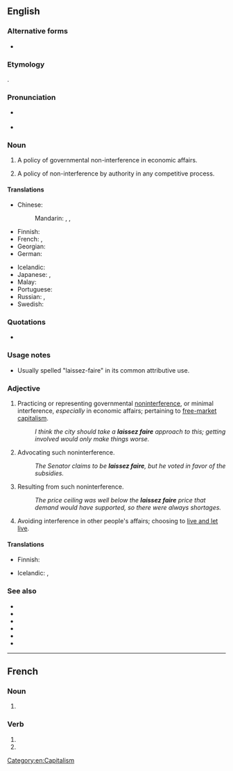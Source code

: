 {{also|laissez-faire}}
==English==
{{was wotd|2008|July|13}}
{{wikipedia}}

===Alternative forms===
* {{l|en|laissez-faire}}

===Etymology===
{{bor|en|fr|laisser faire|laissez faire|leave it be|lit=let do}}.

===Pronunciation===
* {{a|UK}} {{IPA|/ˈlæs.eɪ ˌfeə(ɹ)/|/ˈleɪ.seɪ ˌfeə(ɹ)/|lang=en}}
* {{audio|en-us-laissez faire.ogg|Audio (US)|lang=en}}

===Noun===
{{head|en|noun|head=[[laisser|laissez]] [[faire]]}}

# {{lb|en|economics}} A policy of governmental non-interference in economic affairs.
# A policy of non-interference by authority in any competitive process.

====Translations====
{{trans-top|economics: a policy of governmental non-interference in economic affairs}}
* Chinese:
*: Mandarin: {{t+|cmn|放任|tr=fàngrèn|sc=Hani}}, {{t+|cmn|不干涉|tr=bùgānshè|sc=Hani}}, {{t+|cmn|自由放任|tr=zìyóufàngrèn|sc=Hani}}
* Finnish: {{t|fi|laissez-faire-[[politiikka]]}}
* French: {{t+|fr|laissez-faire|m}}, {{t+|fr|laisser-faire|m}}
* Georgian: {{t|ka|ჩაურევლობა}}
* German: {{t|de|Laissez-faire|n}}
{{trans-mid}}
* Icelandic: {{t|is|afskiptaleysi stjórnvalda|n}}
* Japanese: {{t|ja|レッセフェール|tr=ressefēru|sc=Jpan}}, {{t|ja|自由放任|tr=じゆうほうにん, jiyūhōnin|sc=Jpan}}
* Malay: {{t|ms|laissez-faire}}
* Portuguese: {{t|pt|laissez-faire|m}}
* Russian: {{t+|ru|невмеша́тельство|n}}, {{t|ru|лессе-фе́р|m|tr=lessɛ-fɛ́r}}
* Swedish: {{t+|sv|laissez-faire}}
{{trans-bottom}}

===Quotations===
* {{seeCites}}

===Usage notes===
* Usually spelled "laissez-faire" in its common attributive use.

===Adjective===
{{en-adj}}

# {{lb|en|economics|politics}} Practicing or representing governmental [[noninterference]], or minimal interference, ''especially'' in economic affairs; pertaining to [[free market|free-market]] [[capitalism]].
#: ''I think the city should take a '''laissez faire''' approach to this; getting involved would only make things worse.''
# {{lb|en|economics|politics}} Advocating such noninterference.
#: ''The Senator claims to be '''laissez faire''', but he voted in favor of the subsidies.''
# {{lb|en|economics}} Resulting from such noninterference.
#: ''The price ceiling was well below the '''laissez faire''' price that demand would have supported, so there were always shortages.''
# {{lb|en|of a person}} Avoiding interference in other people's affairs; choosing to [[live and let live]].

====Translations====
{{trans-top|economics, politics: practicing or representing governmental noninterference, or minimal interference}}
* Finnish: {{t|fi|laissez-faire}}
{{trans-mid}}
{{trans-bottom}}

{{trans-top|politics: advocating such noninterference}}
{{trans-mid}}
{{trans-bottom}}

{{trans-top|economics: resulting from such noninterference}}
{{trans-mid}}
{{trans-bottom}}

{{trans-top|of a person: avoiding interference in other people's affairs}}
* Icelandic: {{t|is|afskiptalaus|m}}, {{t+|is|afskiptaleysi|alt=afskiptaleysis-}}
{{trans-mid}}
{{trans-bottom}}

===See also===
* {{l|en|benign neglect}}
* {{l|en|hands off}}
* {{l|en|laissez aller}}
* {{l|en|laissez passer}}
* {{l|en|let it be}}
* {{l|en|let nature take its course}}

[[Category:en:Capitalism]]

----

==French==

===Noun===
{{fr-noun|m|-}}

# {{lb|fr|rare}} {{dated form of|laisser-faire|lang=fr}}

===Verb===
{{fr-verb-form}}

# {{inflection of|laisser faire||2|p|pres|indc|lang=fr}}
# {{inflection of|laisser faire||2|p|impr|lang=fr}}